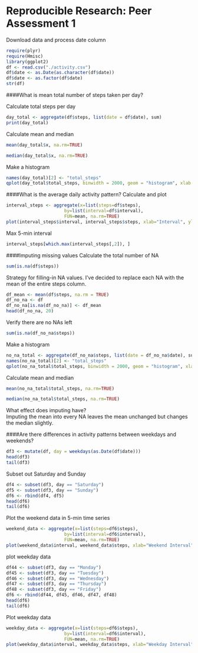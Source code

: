 Reproducible Research: Peer Assessment 1
===============

Download data and process date column

```r
require(plyr)
require(Hmisc)
library(ggplot2)
df <- read.csv("./activity.csv")
df$date <- as.Date(as.character(df$date))
df$date <- as.factor(df$date)
str(df)
```

####What is mean total number of steps taken per day?

Calculate total steps per day
```r
day_total <- aggregate(df$steps, list(date = df$date), sum)
print(day_total)
```

Calculate mean and median
```r
mean(day_total$x, na.rm=TRUE)
```
```r
median(day_total$x, na.rm=TRUE)
```

Make a histogram

```r
names(day_total)[2] <- "total_steps"
qplot(day_total$total_steps, binwidth = 2000, geom = "histogram", xlab = "Total Steps", ylab = "Freq", main ="Steps Per Day", fill=I("green"))
```

####What is the average daily activity pattern?
Calculate and plot
```r
interval_steps <- aggregate(x=list(steps=df$steps), 
                      by=list(interval=df$interval), 
                      FUN=mean, na.rm=TRUE)
plot(interval_steps$interval, interval_steps$steps, xlab="Interval", ylab="Steps", type = "l", col="red")
```

Max 5-min interval
```r
interval_steps[which.max(interval_steps[,2]), ]
```

####Imputing missing values
Calculate the total number of NA
```r
sum(is.na(df$steps))
```

Strategy for filling-in NA values.  I've decided to replace each NA with the mean of the entire steps column.
```r
df_mean <- mean(df$steps, na.rm = TRUE)
df_no_na <- df
df_no_na[is.na(df_no_na)] <- df_mean
head(df_no_na, 20)
```
Verify there are no NAs left
```r
sum(is.na(df_no_na$steps))
```
Make a histogram
```r
no_na_total <- aggregate(df_no_na$steps, list(date = df_no_na$date), sum)
names(no_na_total)[2] <- "total_steps"
qplot(no_na_total$total_steps, binwidth = 2000, geom = "histogram", xlab = "Date", ylab = "Steps", fill=I("green"))
```
Calculate mean and median
```r
mean(no_na_total$total_steps, na.rm=TRUE)
```
```r
median(no_na_total$total_steps, na.rm=TRUE)
```
What effect does imputing have?  
Imputing the mean into every NA leaves the mean unchanged but changes the median slightly.



####Are there differences in activity patterns between weekdays and weekends?
```r

df3 <- mutate(df, day = weekdays(as.Date(df$date)))
head(df3)
tail(df3)
```
Subset out Saturday and Sunday
```r
df4 <- subset(df3, day == "Saturday")
df5 <- subset(df3, day == "Sunday")
df6 <- rbind(df4, df5)
head(df6)
tail(df6)
```
Plot the weekend data in 5-min time series
```r
weekend_data <- aggregate(x=list(steps=df6$steps), 
                      by=list(interval=df6$interval), 
                      FUN=mean, na.rm=TRUE)
plot(weekend_data$interval, weekend_data$steps, xlab="Weekend Interval", ylab="Steps", type = "l", col="red")
```

plot weekday data
```r
df44 <- subset(df3, day == "Monday")
df45 <- subset(df3, day == "Tuesday")
df46 <- subset(df3, day == "Wednesday")
df47 <- subset(df3, day == "Thursday")
df48 <- subset(df3, day == "Friday")
df6 <- rbind(df44, df45, df46, df47, df48)
head(df6)
tail(df6)
```
Plot weekday data
```r
weekday_data <- aggregate(x=list(steps=df6$steps), 
                      by=list(interval=df6$interval), 
                      FUN=mean, na.rm=TRUE)
plot(weekday_data$interval, weekday_data$steps, xlab="Weekday Interval", ylab="Steps", type = "l", col="blue")
```
